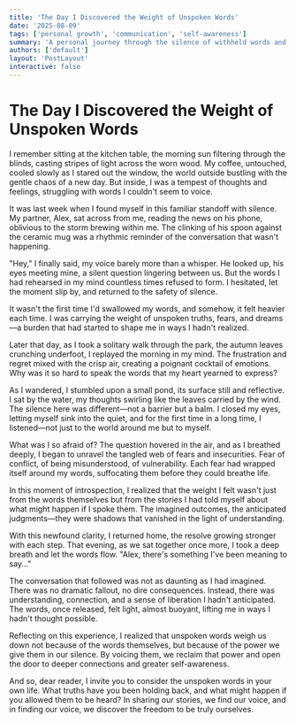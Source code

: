 ```yaml
---
title: 'The Day I Discovered the Weight of Unspoken Words'
date: '2025-08-09'
tags: ['personal growth', 'communication', 'self-awareness']
summary: 'A personal journey through the silence of withheld words and the unexpected freedom found in their release.'
authors: ['default']
layout: 'PostLayout'
interactive: false
---
```


# The Day I Discovered the Weight of Unspoken Words

I remember sitting at the kitchen table, the morning sun filtering through the blinds, casting stripes of light across the worn wood. My coffee, untouched, cooled slowly as I stared out the window, the world outside bustling with the gentle chaos of a new day. But inside, I was a tempest of thoughts and feelings, struggling with words I couldn't seem to voice.

It was last week when I found myself in this familiar standoff with silence. My partner, Alex, sat across from me, reading the news on his phone, oblivious to the storm brewing within me. The clinking of his spoon against the ceramic mug was a rhythmic reminder of the conversation that wasn't happening.

"Hey," I finally said, my voice barely more than a whisper. He looked up, his eyes meeting mine, a silent question lingering between us. But the words I had rehearsed in my mind countless times refused to form. I hesitated, let the moment slip by, and returned to the safety of silence.

It wasn't the first time I'd swallowed my words, and somehow, it felt heavier each time. I was carrying the weight of unspoken truths, fears, and dreams—a burden that had started to shape me in ways I hadn't realized.

Later that day, as I took a solitary walk through the park, the autumn leaves crunching underfoot, I replayed the morning in my mind. The frustration and regret mixed with the crisp air, creating a poignant cocktail of emotions. Why was it so hard to speak the words that my heart yearned to express?

As I wandered, I stumbled upon a small pond, its surface still and reflective. I sat by the water, my thoughts swirling like the leaves carried by the wind. The silence here was different—not a barrier but a balm. I closed my eyes, letting myself sink into the quiet, and for the first time in a long time, I listened—not just to the world around me but to myself.

What was I so afraid of? The question hovered in the air, and as I breathed deeply, I began to unravel the tangled web of fears and insecurities. Fear of conflict, of being misunderstood, of vulnerability. Each fear had wrapped itself around my words, suffocating them before they could breathe life.

In this moment of introspection, I realized that the weight I felt wasn't just from the words themselves but from the stories I had told myself about what might happen if I spoke them. The imagined outcomes, the anticipated judgments—they were shadows that vanished in the light of understanding.

With this newfound clarity, I returned home, the resolve growing stronger with each step. That evening, as we sat together once more, I took a deep breath and let the words flow. "Alex, there's something I've been meaning to say..."

The conversation that followed was not as daunting as I had imagined. There was no dramatic fallout, no dire consequences. Instead, there was understanding, connection, and a sense of liberation I hadn't anticipated. The words, once released, felt light, almost buoyant, lifting me in ways I hadn't thought possible.

Reflecting on this experience, I realized that unspoken words weigh us down not because of the words themselves, but because of the power we give them in our silence. By voicing them, we reclaim that power and open the door to deeper connections and greater self-awareness.

And so, dear reader, I invite you to consider the unspoken words in your own life. What truths have you been holding back, and what might happen if you allowed them to be heard? In sharing our stories, we find our voice, and in finding our voice, we discover the freedom to be truly ourselves.